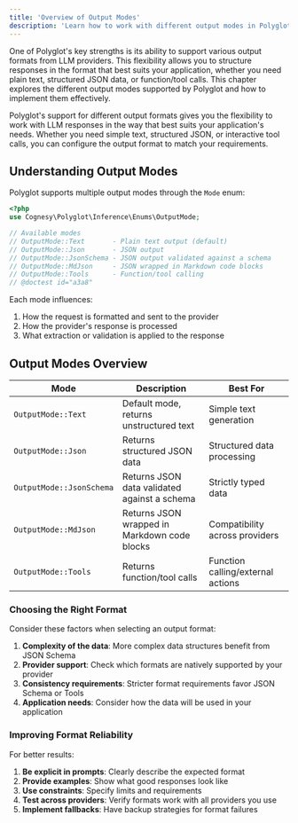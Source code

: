 ```yaml
---
title: 'Overview of Output Modes'
description: 'Learn how to work with different output modes in Polyglot.'
---
```


One of Polyglot's key strengths is its ability to support various output formats from LLM providers. This flexibility allows you to structure responses in the format that best suits your application, whether you need plain text, structured JSON data, or function/tool calls. This chapter explores the different output modes supported by Polyglot and how to implement them effectively.

Polyglot's support for different output formats gives you the flexibility to work with LLM responses in the way that best suits your application's needs. Whether you need simple text, structured JSON, or interactive tool calls, you can configure the output format to match your requirements.

## Understanding Output Modes

Polyglot supports multiple output modes through the `Mode` enum:

```php
<?php
use Cognesy\Polyglot\Inference\Enums\OutputMode;

// Available modes
// OutputMode::Text       - Plain text output (default)
// OutputMode::Json       - JSON output
// OutputMode::JsonSchema - JSON output validated against a schema
// OutputMode::MdJson     - JSON wrapped in Markdown code blocks
// OutputMode::Tools      - Function/tool calling
// @doctest id="a3a8"
```

Each mode influences:
1. How the request is formatted and sent to the provider
2. How the provider's response is processed
3. What extraction or validation is applied to the response


## Output Modes Overview

| Mode            | Description                                                                 | Best For                                      |
|-----------------|-----------------------------------------------------------------------------|-----------------------------------------------|
| `OutputMode::Text`     | Default mode, returns unstructured text                                     | Simple text generation                        |
| `OutputMode::Json`     | Returns structured JSON data                                                | Structured data processing                    |
| `OutputMode::JsonSchema` | Returns JSON data validated against a schema                               | Strictly typed data                           |
| `OutputMode::MdJson`   | Returns JSON wrapped in Markdown code blocks                                | Compatibility across providers                |
| `OutputMode::Tools`    | Returns function/tool calls                                                 | Function calling/external actions             |


### Choosing the Right Format

Consider these factors when selecting an output format:

1. **Complexity of the data**: More complex data structures benefit from JSON Schema
2. **Provider support**: Check which formats are natively supported by your provider
3. **Consistency requirements**: Stricter format requirements favor JSON Schema or Tools
4. **Application needs**: Consider how the data will be used in your application


### Improving Format Reliability

For better results:

1. **Be explicit in prompts**: Clearly describe the expected format
2. **Provide examples**: Show what good responses look like
3. **Use constraints**: Specify limits and requirements
4. **Test across providers**: Verify formats work with all providers you use
5. **Implement fallbacks**: Have backup strategies for format failures

